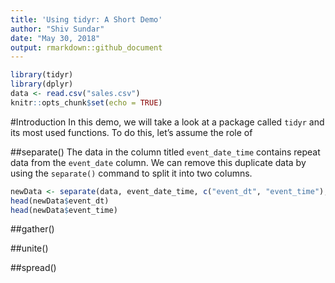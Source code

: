 ```yaml
---
title: 'Using tidyr: A Short Demo'
author: "Shiv Sundar"
date: "May 30, 2018"
output: rmarkdown::github_document
---
```


```r
library(tidyr)
library(dplyr)
data <- read.csv("sales.csv")
knitr::opts_chunk$set(echo = TRUE)
```

#Introduction
In this demo, we will take a look at a package called `tidyr` and its most used functions. To do this, let's assume the role of 

##separate()
The data in the column titled `event_date_time` contains repeat data from the `event_date` column. We can remove this duplicate data by using the `separate()` command to split it into two columns.

```r
newData <- separate(data, event_date_time, c("event_dt", "event_time"), sep = " ")
head(newData$event_dt)
head(newData$event_time)
```

##gather()


##unite()


##spread()

